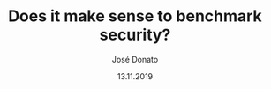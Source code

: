 ---
title: Does it make sense to benchmark security?
type: article
author: José Donato
file: /CSAM_CS2.pdf
snippet: Case study about security benchmarking
date: '13.11.2019'
---